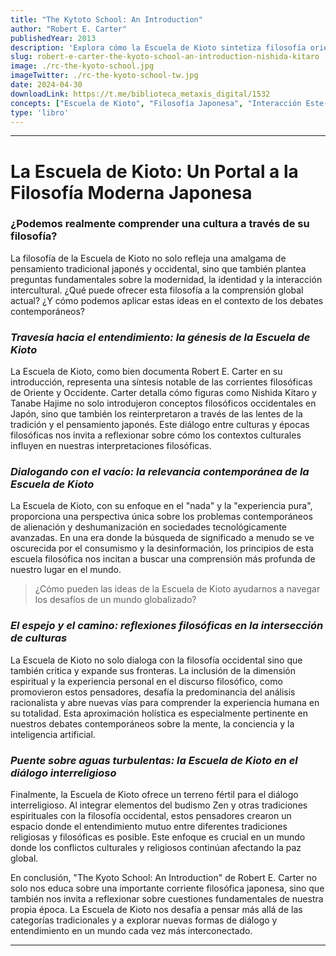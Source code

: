 ```yaml
---
title: "The Kytoto School: An Introduction"
author: "Robert E. Carter"
publishedYear: 2013
description: 'Explora cómo la Escuela de Kioto sintetiza filosofía oriental y occidental, abordando conceptos como la "nada" y la "experiencia pura" para un diálogo intercultural profundo y transformador.'
slug: robert-e-carter-the-kyoto-school-an-introduction-nishida-kitaro
image: ./rc-the-kyoto-school.jpg
imageTwitter: ./rc-the-kyoto-school-tw.jpg
date: 2024-04-30
downloadLink: https://t.me/biblioteca_metaxis_digital/1532
concepts: ["Escuela de Kioto", "Filosofía Japonesa", "Interacción Este-Oeste", "Nada", "Experiencia Pura", "Robert E. Carter"]
type: 'libro'
---
```


---

# La Escuela de Kioto: Un Portal a la Filosofía Moderna Japonesa

### ¿Podemos realmente comprender una cultura a través de su filosofía?

La filosofía de la Escuela de Kioto no solo refleja una amalgama de pensamiento tradicional japonés y occidental, sino que también plantea preguntas fundamentales sobre la modernidad, la identidad y la interacción intercultural. ¿Qué puede ofrecer esta filosofía a la comprensión global actual? ¿Y cómo podemos aplicar estas ideas en el contexto de los debates contemporáneos?

### _Travesía hacia el entendimiento: la génesis de la Escuela de Kioto_

La Escuela de Kioto, como bien documenta Robert E. Carter en su introducción, representa una síntesis notable de las corrientes filosóficas de Oriente y Occidente. Carter detalla cómo figuras como Nishida Kitaro y Tanabe Hajime no solo introdujeron conceptos filosóficos occidentales en Japón, sino que también los reinterpretaron a través de las lentes de la tradición y el pensamiento japonés. Este diálogo entre culturas y épocas filosóficas nos invita a reflexionar sobre cómo los contextos culturales influyen en nuestras interpretaciones filosóficas.

### _Dialogando con el vacío: la relevancia contemporánea de la Escuela de Kioto_

La Escuela de Kioto, con su enfoque en el "nada" y la "experiencia pura", proporciona una perspectiva única sobre los problemas contemporáneos de alienación y deshumanización en sociedades tecnológicamente avanzadas. En una era donde la búsqueda de significado a menudo se ve oscurecida por el consumismo y la desinformación, los principios de esta escuela filosófica nos incitan a buscar una comprensión más profunda de nuestro lugar en el mundo.

> ¿Cómo pueden las ideas de la Escuela de Kioto ayudarnos a navegar los desafíos de un mundo globalizado?

### _El espejo y el camino: reflexiones filosóficas en la intersección de culturas_

La Escuela de Kioto no solo dialoga con la filosofía occidental sino que también critica y expande sus fronteras. La inclusión de la dimensión espiritual y la experiencia personal en el discurso filosófico, como promovieron estos pensadores, desafía la predominancia del análisis racionalista y abre nuevas vías para comprender la experiencia humana en su totalidad. Esta aproximación holística es especialmente pertinente en nuestros debates contemporáneos sobre la mente, la conciencia y la inteligencia artificial.

### _Puente sobre aguas turbulentas: la Escuela de Kioto en el diálogo interreligioso_

Finalmente, la Escuela de Kioto ofrece un terreno fértil para el diálogo interreligioso. Al integrar elementos del budismo Zen y otras tradiciones espirituales con la filosofía occidental, estos pensadores crearon un espacio donde el entendimiento mutuo entre diferentes tradiciones religiosas y filosóficas es posible. Este enfoque es crucial en un mundo donde los conflictos culturales y religiosos continúan afectando la paz global.

En conclusión, "The Kyoto School: An Introduction" de Robert E. Carter no solo nos educa sobre una importante corriente filosófica japonesa, sino que también nos invita a reflexionar sobre cuestiones fundamentales de nuestra propia época. La Escuela de Kioto nos desafía a pensar más allá de las categorías tradicionales y a explorar nuevas formas de diálogo y entendimiento en un mundo cada vez más interconectado.

---
